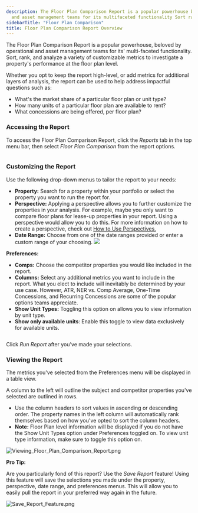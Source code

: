 ```yaml
---
description: The Floor Plan Comparison Report is a popular powerhouse beloved by operational
  and asset management teams for its multifaceted functionality Sort rank and a...
sidebarTitle: "Floor Plan Comparison"
title: Floor Plan Comparison Report Overview
---
```


The Floor Plan Comparison Report is a popular powerhouse, beloved by operational and asset management teams for its' multi-faceted functionality. Sort, rank, and analyze a variety of customizable metrics to investigate a property's performance at the floor plan level.


Whether you opt to keep the report high-level, or add metrics for additional layers of analysis, the report can be used to help address impactful questions such as:


* What's the market share of a particular floor plan or unit type?
* How many units of a particular floor plan are available to rent?
* What concessions are being offered, per floor plan?


### Accessing the Report


To access the Floor Plan Comparison Report, click the *Reports* tab in the top menu bar, then select *Floor Plan Comparison* from the report options. 


<Frame>
  <img src="/images/radix/f387ba8a59f910c38b77fa8364e803d4084856c2.png" alt="" />
</Frame>


### Customizing the Report


Use the following drop-down menus to tailor the report to your needs:


* **Property:** Search for a property within your portfolio or select the property you want to run the report for.
* **Perspective:** Applying a perspective allows you to further customize the properties in your analysis. For example, maybe you only want to compare floor plans for lease-up properties in your report. Using a perspective would allow you to do this. For more information on how to create a perspective, check out [How to Use Perspectives.](kb://article/zendesk:radix:7313516628749)
* **Date Range:** Choose from one of the date ranges provided or enter a custom range of your choosing. ![](/images/radix/b29deb236e31820f1f8989d1c2eaedae34464aed.png)


**Preferences:**


* **Comps:** Choose the competitor properties you would like included in the report.
* **Columns:** Select any additional metrics you want to include in the report. What you elect to include will inevitably be determined by your use case. However, ATR, NER vs. Comp Average, One-Time Concessions, and Recurring Concessions are some of the popular options teams appreciate.
* **Show Unit Types:** Toggling this option on allows you to view information by unit type.
* **Show only available units**: Enable this toggle to view data exclusively for available units.


<Frame>
  <img src="/images/radix/ae7ee0263f70c9c580d072b10cda685a5d0f9db1.png" alt="" />
</Frame>


Click *Run Report* after you've made your selections.  


### Viewing the Report


The metrics you've selected from the Preferences menu will be displayed in a table view.


A column to the left will outline the subject and competitor properties you've selected are outlined in rows.


* Use the column headers to sort values in ascending or descending order. The property names in the left column will automatically rank themselves based on how you've opted to sort the column headers.
* **Note:** Floor Plan level information will be displayed if you do not have the Show Unit Types option under Preferences toggled on. To view unit type information, make sure to toggle this option on.


<Frame>
  <img src="/images/radix/e7491266ded48b9eef8bb371aacd73df3f21db50.png" alt="Viewing_Floor_Plan_Comparison_Report.png" />
</Frame>



**Pro Tip:**


Are you particularly fond of this report? Use the *Save Report* feature! Using this feature will save the selections you made under the property, perspective, date range, and preferences menus. This will allow you to easily pull the report in your preferred way again in the future.  



<Frame>
  <img src="/images/radix/21d2d3356c4c7b186431d5ec91a0919c00602073.png" alt="Save_Report_Feature.png" />
</Frame>
